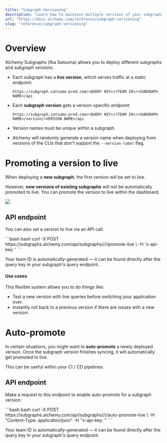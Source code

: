 ```yaml
---
title: "Subgraph Versioning"
description: "Learn how to maintain multiple versions of your subgraph."
url: "https://docs.alchemy.com/reference/subgraph-versioning"
slug: "reference/subgraph-versioning"
---
```


# Overview

Alchemy Subgraphs (fka Satsuma) allows you to deploy different *subgraphs* and *subgraph versions*.

* Each subgraph has a **live version**, which serves traffic at a static endpoint:

  `https://subgraph.satsuma-prod.com/<QUERY KEY>/<TEAM ID>/<SUBGRAPH NAME>/api`

* Each **subgraph version** gets a version-specific endpoint:

  `https://subgraph.satsuma-prod.com/<QUERY KEY>/<TEAM ID>/<SUBGRAPH NAME>/version/<VERSION NAME>/api`

* Version names must be unique within a subgraph.

* Alchemy will randomly generate a version name when deploying from versions of the CLIs that don't support the `--version-label` flag.

# Promoting a version to live

When deploying a **new subgraph**, the first version will be set to live.

However, **new versions of existing subgraphs** will not be automatically promoted to live. You can promote the version to live within the dashboard.

![](a0354c9-Screenshot_2023-10-21_at_6.37.41_PM.png)

## API endpoint

You can also set a version to live via an API call:

<CodeGroup>
  ```bash bash
  curl -X POST https://subgraphs.alchemy.com/api/subgraphs/<TEAM ID>/<SUBGRAPH_NAME>/<VERSION_NAME>/promote-live \
  	-H 'x-api-key: <DEPLOY_KEY>'
  ```
</CodeGroup>

Your team ID is automatically-generated — it can be found directly after the query key in your subgraph's query endpoint.

#### Use cases

This flexible system allows you to do things like:

* Test a new version with live queries before switching your application over.
* Instantly roll back to a previous version if there are issues with a new version.

# Auto-promote

In certain situations, you might want to **auto-promote** a newly deployed version. Once the subgraph version finishes syncing, it will automatically get promoted to live.

This can be useful within your CI / CD pipelines.

## API endpoint

Make a request to this endpoint to enable auto-promote for a subgraph version:

<CodeGroup>
  ```bash bash
  curl -X POST https://subgraphs.alchemy.com/api/subgraphs/<TEAM ID>/<SUBGRAPH_NAME>/<VERSION_NAME>/auto-promote-live \
  	-H "Content-Type: application/json" -H "x-api-key: <DEPLOY_KEY>"
  ```
</CodeGroup>

Your team ID is automatically-generated — it can be found directly after the query key in your subgraph's query endpoint.
